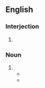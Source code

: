 {{also|godspeed|Godspeed|God-speed}}
==English==

===Interjection===
{{en-interj}}

# {{alternative form of|en|Godspeed}}

===Noun===
{{en-noun}}

# {{alternative form of|en|Godspeed}}
#* {{RQ:Bunyan Pilgrim's Progress|page=18|passage=Then ''Chriſtian'' took his leave of his Friend, and he again bid him '''God ſpeed'''.}}
#* {{RQ:Vanbrugh Relapse|scene=ii|page=90|passage=''Ber''[''inthia'']. Speed her vvell. / ''VVor''[''thy'']. Ay, but there muſt be more than a '''God ſpeed''', or your Charity vvon't be vvorth a farthing.}}